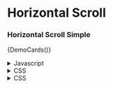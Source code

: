 
# Horizontal Scroll

### Horizontal Scroll Simple

<HorizontalScrollSimple>{DemoCards()}</HorizontalScrollSimple>

<details>
<summary>Javascript</summary>

```js
import React from "react";
import styles from "./HorizontalScrollSimple.module.css";

const HorizontalScrollSimple = ({ children }) => {
  return <div className={`${styles.horizontalScrollWrapper} `}>{children}</div>;
};

export default HorizontalScrollSimple;
```

</details>

<details>
<summary>CSS</summary>
```css

.horizontalScrollWrapper {
overflow-y: scroll;
display: flex;
flex-direction: row;
height: 150px;
}

.horizontalScrollWrapper::-webkit-scrollbar {
display: none;
}

````
</details>


### Horizontal Scroll Fancy

<HorizontalScrollFancy>{DemoCards()}</HorizontalScrollFancy>

<details>
<summary>Javascript</summary>

```js

import styles from "./HorizontalScrollFancy.module.css";

import React, {
  ReactNode,
  useCallback,
  useEffect,
  useRef,
  useState,
} from "react";

import { RightArrow } from "../Icons/RightArrow";

interface HorizontalScrollProps {
children: ReactNode;
blueFade?: boolean;
}

const HorizontalScrollFancy: React.FC<HorizontalScrollProps> = ({
children,
blueFade = false,
}) => {
const [isScrolled, setIsScrolled] = useState(false);
const [canScrollLeft, setCanScrollLeft] = useState(false);
const [canScrollRight, setCanScrollRight] = useState(false);
const scrollContainerRef = useRef<HTMLDivElement>(null);

const checkForScrollPosition = useCallback(() => {
const el = scrollContainerRef.current;
if (el) {
const maxScrollLeft = el.scrollWidth - el.clientWidth;
setCanScrollLeft(el.scrollLeft > 0);
setCanScrollRight(el.scrollLeft < maxScrollLeft);
setIsScrolled(el.scrollLeft > 0);
}
}, []);

const handleScroll = useCallback(
(event: React.UIEvent<HTMLDivElement>) => {
checkForScrollPosition();
},
[checkForScrollPosition]
);

useEffect(() => {
checkForScrollPosition();
}, [checkForScrollPosition]);

const scroll = (direction: "left" | "right") => {
if (scrollContainerRef.current) {
const scrollAmount = 100;
scrollContainerRef.current.scrollBy({
left: direction === "left" ? -scrollAmount : scrollAmount,
behavior: "smooth",
});
}
};

return (

<div className={styles.horizontalScrollWrapper}>
  {canScrollLeft && (
    <button
      className={`${styles.scrollArrow} ${styles.left}`}
      onClick={() => scroll("left")}
    >
      <RightArrow theme="currentColor" />
    </button>
  )}
  <div
    className={`${styles.horizontalScrollFades}  ${styles.left}  ${
      isScrolled ? styles.visible : styles.invisible
    }`}
  ></div>
  <div
    className={styles.horizontalScroll}
    onScroll={handleScroll}
    ref={scrollContainerRef}
  >
    {children}
  </div>
  <div
    className={`${styles.horizontalScrollFades} ${styles.right}  ${
      canScrollRight ? styles.visible : styles.invisible
    }`}
  ></div>
  {canScrollRight && (
    <button
      className={`${styles.scrollArrow} ${styles.right}`}
      onClick={() => scroll("right")}
    >
      <RightArrow theme="currentColor" />
    </button>
  )}
</div>
); };

export default HorizontalScrollFancy;

````

</details>

<details>
<summary>CSS</summary>
```css

.horizontalScrollWrapper {
position: relative;
width: 100%;

height: 150px;
margin-bottom: 20px;
}

.scrollArrow {
position: absolute;
cursor: pointer;
z-index: 5;
width: 30px;
display: flex;
align-items: center;
background-color: aliceblue;
}

.scrollArrow.left {
left: 1rem;
transform: scale(130%) rotate(180deg);
}

.scrollArrow.right {
right: 1rem;
transform: scale(130%);
top: 0;
z-index: 10;
}

.horizontalScroll {
overflow-x: auto;
overflow-y: hidden;
flex: row;
display: flex;
flex-direction: row;
height: 150px;
position: relative;
-ms-overflow-style: none; /_ Internet Explorer 10+ _/
scrollbar-width: none; /_ Firefox _/
}

.horizontalScroll::-webkit-scrollbar {
display: none; /_ Safari and Chrome _/
}

.horizontalScrollFades {
position: absolute;
top: 0;
height: 100%;
width: 136px;
pointer-events: none;
z-index: 6;
background: linear-gradient(
to right,
rgba(255, 255, 255, 1) 30%,
rgba(255, 255, 255, 0) 100%
);
}

.horizontalScrollFades.left {
left: 0;
z-index: 2;
transition: opacity 0.3s ease-in-out;
opacity: 0;
}

.horizontalScrollFades.left.visible {
opacity: 1;
}

.horizontalScrollFades.right {
right: 0;
transition: opacity 0.3s ease-in-out;
opacity: 0;
transform: rotate(180deg);
}

.horizontalScrollFades.right.visible {
opacity: 1;
}

```
</details>
```
